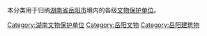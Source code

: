 本分类用于归纳[[湖南省|湖南省]][[岳阳市|岳阳市]]境内的各级[[文物保护单位|文物保护单位]]。

[[Category:湖南文物保护单位|Category:湖南文物保护单位]]
[[Category:岳阳文物|Category:岳阳文物]]
[[Category:岳阳建筑物|Category:岳阳建筑物]]